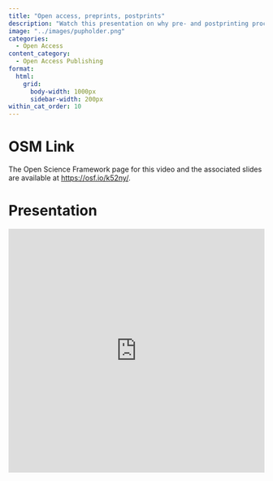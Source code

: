 ```yaml
---
title: "Open access, preprints, postprints"
description: "Watch this presentation on why pre- and postprinting procedures are important to open science and how to accomplish them"
image: "../images/pupholder.png"
categories:
  - Open Access
content_category:
  - Open Access Publishing
format:
  html: 
    grid:
      body-width: 1000px
      sidebar-width: 200px
within_cat_order: 10
---
```



# OSM Link

The Open Science Framework page for this video and the associated slides are available at [https://osf.io/k52ny/](https://osf.io/k52ny/).


# Presentation

<iframe src="https://mfr.de-1.osf.io/render?url=https%3A%2F%2Fosf.io%2Fdownload%2Fgurby%2F%3Fdirect%26mode%3Drender"
    width="100%"
    scrolling="yes"
    height="480px"
    marginheight="0"
    frameborder="0"
    allowfullscreen
    webkitallowfullscreen>
</iframe>


